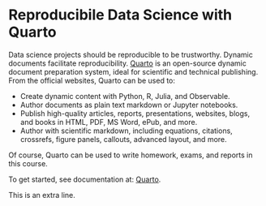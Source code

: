 # Reproducibile Data Science with Quarto

Data science projects should be reproducible to be trustworthy. Dynamic
documents facilitate reproducibility. [Quarto](https://quarto.org) is an
open-source dynamic document preparation system, ideal for scientific and
technical publishing. From the official websites, Quarto can be used to:

+ Create dynamic content with Python, R, Julia, and Observable.
+ Author documents as plain text markdown or Jupyter notebooks.
+ Publish high-quality articles, reports, presentations, websites, blogs, and
  books in HTML, PDF, MS Word, ePub, and more.
+ Author with scientific markdown, including equations, citations, crossrefs,
  figure panels, callouts, advanced layout, and more.
  
Of course, Quarto can be used to write homework, exams, and reports in this
course.


To get started, see documentation at:
[Quarto](https://quarto.org/docs/get-started/).

This is an extra line.
